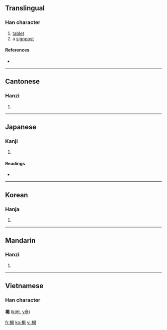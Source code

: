 ==Translingual==

===Han character===
{{Han char|rn=75|rad=木|as=09|sn=13|four=4692<sub>7</sub>|canj=木日心女 (DAPV)}}

# [[tablet]]
# a [[signpost]]

====References====
* {{Han ref|kx=0541.040|dkj=15169|dj=0928.130|hdz=21249.060|uh=696C|ud=26988|bh=DDDA|bd=56794}}

----

==Cantonese==

===Hanzi===
{{yue-hanzi|jyut=|y=kit3}}

# {{defn|Cantonese}}

----

==Japanese==

===Kanji===
{{ja-kanji|grade=|rs=木09}}

# {{defn|Japanese}}

====Readings====
* {{ja-readings|on=[[けつ]] (ketsu), [[げち]] (gechi)|kun=[[たてふだ]] (tatefuda)}}

----

==Korean==

===Hanja===
{{ko-hanja|hangeul=갈|eumhun=|rv=gal|mr=kal|y=kal}}

# {{defn|Korean}}

----

==Mandarin==

===Hanzi===
{{cmn-hanzi|pin=[[jié]] ([[jie2]])|wg=chieh<sup>2</sup>}}

# {{defn|Mandarin}}

----

==Vietnamese==
===Han character===
'''楬''' ([[kiệt]], [[yết]])

[[fr:楬]]
[[ko:楬]]
[[vi:楬]]